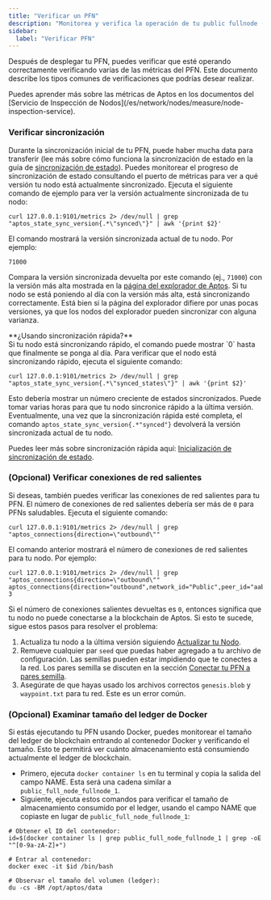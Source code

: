 ```yaml
---
title: "Verificar un PFN"
description: "Monitorea y verifica la operación de tu public fullnode (PFN) verificando el estado de sincronización, conexiones de red, y métricas de almacenamiento."
sidebar:
  label: "Verificar PFN"
---
```



Después de desplegar tu PFN, puedes verificar que esté operando correctamente verificando varias de las métricas del PFN.
Este documento describe los tipos comunes de verificaciones que podrías desear realizar.

<Aside type="note">
  Puedes aprender más sobre las métricas de Aptos en los documentos del [Servicio de Inspección de Nodos](/es/network/nodes/measure/node-inspection-service).
</Aside>

### Verificar sincronización

Durante la sincronización inicial de tu PFN, puede haber mucha data para transferir (lee más sobre cómo funciona la sincronización de estado
en la guía de [sincronización de estado](/es/network/nodes/configure/state-sync)). Puedes monitorear el progreso de sincronización de estado
consultando el puerto de métricas para ver a qué versión tu nodo está actualmente sincronizado. Ejecuta el siguiente comando de ejemplo
para ver la versión actualmente sincronizada de tu nodo:

```shellscript filename="Terminal"
curl 127.0.0.1:9101/metrics 2> /dev/null | grep "aptos_state_sync_version{.*\"synced\"}" | awk '{print $2}'
```

El comando mostrará la versión sincronizada actual de tu nodo. Por ejemplo:

```shellscript filename="Terminal"
71000
```

Compara la versión sincronizada devuelta por este comando (ej., `71000`) con la versión más alta mostrada en la
[página del explorador de Aptos](https://explorer.aptoslabs.com/?network=mainnet). Si tu nodo se está poniendo al día con la versión más alta,
está sincronizando correctamente. Está bien si la página del explorador difiere por unas pocas versiones, ya que los nodos del explorador
pueden sincronizar con alguna varianza.

<Aside type="caution">
  **¿Usando sincronización rápida?**<br />
  Si tu nodo está sincronizando rápido, el comando puede mostrar `0` hasta que finalmente se ponga al día. Para verificar que el nodo está
  sincronizando rápido, ejecuta el siguiente comando:

  ```shellscript filename="Terminal"
  curl 127.0.0.1:9101/metrics 2> /dev/null | grep "aptos_state_sync_version{.*\"synced_states\"}" | awk '{print $2}'
  ```

  Esto debería mostrar un número creciente de estados sincronizados. Puede tomar varias horas para que tu nodo sincronice rápido a la
  última versión. Eventualmente, una vez que la sincronización rápida esté completa, el comando `aptos_state_sync_version{.*"synced"}`
  devolverá la versión sincronizada actual de tu nodo.

  Puedes leer más sobre sincronización rápida aquí: [Inicialización de sincronización de estado](/es/network/nodes/configure/state-sync#bootstrapping-phase).
</Aside>

### (Opcional) Verificar conexiones de red salientes

Si deseas, también puedes verificar las conexiones de red salientes para tu PFN. El número de conexiones de red salientes
debería ser más de `0` para PFNs saludables. Ejecuta el siguiente comando:

```shellscript filename="Terminal"
curl 127.0.0.1:9101/metrics 2> /dev/null | grep "aptos_connections{direction=\"outbound\""
```

El comando anterior mostrará el número de conexiones de red salientes para tu nodo. Por ejemplo:

```shellscript filename="Terminal"
curl 127.0.0.1:9101/metrics 2> /dev/null | grep "aptos_connections{direction=\"outbound\""
aptos_connections{direction="outbound",network_id="Public",peer_id="aabd651f",role_type="full_node"} 3
```

Si el número de conexiones salientes devueltas es `0`, entonces significa que tu nodo no puede conectarse a la blockchain de Aptos. Si esto te sucede, sigue estos pasos para resolver el problema:

1. Actualiza tu nodo a la última versión siguiendo [Actualizar tu Nodo](/es/network/nodes/full-node/modify/update-fullnode-with-new-releases).
2. Remueve cualquier par `seed` que puedas haber agregado a tu archivo de configuración. Las semillas pueden estar impidiendo que te
   conectes a la red. Los pares semilla se discuten en la sección [Conectar tu PFN a pares semilla](/es/network/nodes/full-node/modify/fullnode-network-connections#connecting-to-seed-peers).
3. Asegúrate de que hayas usado los archivos correctos `genesis.blob` y `waypoint.txt` para tu red. Este es un error común.

### (Opcional) Examinar tamaño del ledger de Docker

Si estás ejecutando tu PFN usando Docker, puedes monitorear el tamaño del ledger de blockchain entrando al contenedor Docker
y verificando el tamaño. Esto te permitirá ver cuánto almacenamiento está consumiendo actualmente el ledger de blockchain.

- Primero, ejecuta `docker container ls` en tu terminal y copia la salida del campo NAME. Esta será una cadena similar a `public_full_node_fullnode_1`.
- Siguiente, ejecuta estos comandos para verificar el tamaño de almacenamiento consumido por el ledger, usando el campo NAME que copiaste en lugar de `public_full_node_fullnode_1`:

```shellscript filename="Terminal"
# Obtener el ID del contenedor:
id=$(docker container ls | grep public_full_node_fullnode_1 | grep -oE "^[0-9a-zA-Z]+")

# Entrar al contenedor:
docker exec -it $id /bin/bash

# Observar el tamaño del volumen (ledger):
du -cs -BM /opt/aptos/data
```

[rest_spec]: https://github.com/aptos-labs/aptos-core/tree/main/api

[devnet_genesis]: https://devnet.aptoslabs.com/genesis.blob

[devnet_waypoint]: https://devnet.aptoslabs.com/waypoint.txt

[aptos-labs/aptos-core]: https://github.com/aptos-labs/aptos-core.git

[status dashboard]: https://status.devnet.aptos.dev
